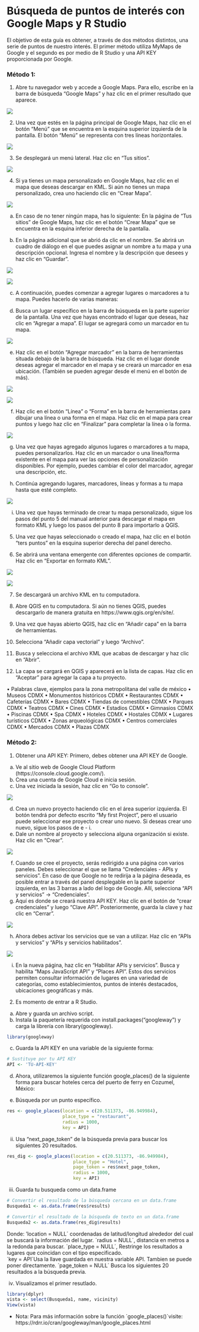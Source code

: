 <body>
  <div class="main">
  
# Búsqueda de puntos de interés con Google Maps y R Studio

El objetivo de esta guía es obtener, a través de dos métodos distintos, una serie de puntos de nuestro interés. El primer método utiliza MyMaps de Google y el segundo es por medio de R Studio y una API KEY proporcionada por Google.

### Método 1:

1. Abre tu navegador web y accede a Google Maps. Para ello, escribe en la barra de búsqueda "Google Maps" y haz clic en el primer resultado que aparece.

<div class="image-container">
![](css\IMG\Imagen1_G.PNG)
</div>

2.	Una vez que estés en la página principal de Google Maps, haz clic en el botón "Menú" que se encuentra en la esquina superior izquierda de la pantalla. El botón "Menú" se representa con tres líneas horizontales.

<div class="image-container">
![](css\IMG\Imagen2_G.PNG)
</div>

3.	Se desplegará un menú lateral. Haz clic en "Tus sitios".

<div class="image-container">
![](css\IMG\Imagen3_G.PNG)
</div>

4.	Si ya tienes un mapa personalizado en Google Maps, haz clic en el mapa que deseas descargar en KML. Si aún no tienes un mapa personalizado, crea uno haciendo clic en "Crear Mapa".

<div class="image-container">
![](css\IMG\Imagen4_G.PNG)
</div>

a.	En caso de no tener ningún mapa, has lo siguiente: En la página de "Tus sitios" de Google Maps, haz clic en el botón "Crear Mapa" que se encuentra en la esquina inferior derecha de la pantalla.

b.	En la página adicional que se abrió da clic en el nombre. Se abrirá un cuadro de diálogo en el que puedes asignar un nombre a tu mapa y una descripción opcional. Ingresa el nombre y la descripción que desees y haz clic en "Guardar".

<div class="image-container">
![](css\IMG\Imagen5_G.PNG)
</div>
<div class="image-container">
![](css\IMG\Imagen6_G.PNG)
</div>

c. A continuación, puedes comenzar a agregar lugares o marcadores a tu mapa. Puedes hacerlo de varias maneras:

d. Busca un lugar específico en la barra de búsqueda en la parte superior de la pantalla. Una vez que hayas encontrado el lugar que deseas, haz clic en "Agregar a mapa". El lugar se agregará como un marcador en tu mapa.

<div class="image-container">
![](css\IMG\Imagen7_G.PNG)
</div>

e. Haz clic en el botón "Agregar marcador" en la barra de herramientas situada debajo de la barra de búsqueda. Haz clic en el lugar donde deseas agregar el marcador en el mapa y se creará un marcador en esa ubicación. (También se pueden agregar desde el menú en el botón de más).

<div class="image-container">
![](css\IMG\Imagen8_G.PNG)
</div>
<div class="image-container">
![](css\IMG\Imagen9_G.PNG)
</div>

f. Haz clic en el botón "Línea" o "Forma" en la barra de herramientas para dibujar una línea o una forma en el mapa. Haz clic en el mapa para crear puntos y luego haz clic en "Finalizar" para completar la línea o la forma.

<div class="image-container">
![](css\IMG\Imagen10_G.PNG)
</div>

g. Una vez que hayas agregado algunos lugares o marcadores a tu mapa, puedes personalizarlos. Haz clic en un marcador o una línea/forma existente en el mapa para ver las opciones de personalización disponibles. Por ejemplo, puedes cambiar el color del marcador, agregar una descripción, etc.

h. Continúa agregando lugares, marcadores, líneas y formas a tu mapa hasta que esté completo.

<div class="image-container">
![](css\IMG\Imagen11_G.PNG)
</div>

i. Una vez que hayas terminado de crear tu mapa personalizado, sigue los pasos del punto 5 del manual anterior para descargar el mapa en formato KML y luego los pasos del punto 8 para importarlo a QGIS.

5.	Una vez que hayas seleccionado o creado el mapa, haz clic en el botón "ters puntos" en la esquina superior derecha del panel derecho.

6.	Se abrirá una ventana emergente con diferentes opciones de compartir. Haz clic en "Exportar en formato KML".

<div class="image-container">
![](css\IMG\Imagen12_G.PNG)
</div>
<div class="image-container">
![](css\IMG\Imagen13_G.PNG)
</div>

7.	Se descargará un archivo KML en tu computadora.

8.	Abre QGIS en tu computadora. Si aún no tienes QGIS, puedes descargarlo de manera gratuita en https://www.qgis.org/en/site/.

9.	Una vez que hayas abierto QGIS, haz clic en "Añadir capa" en la barra de herramientas.

10.	Selecciona "Añadir capa vectorial" y luego "Archivo".

11.	Busca y selecciona el archivo KML que acabas de descargar y haz clic en "Abrir".

12.	La capa se cargará en QGIS y aparecerá en la lista de capas. Haz clic en "Aceptar" para agregar la capa a tu proyecto.

•	Palabras clave, ejemplos para la zona metropolitana del valle de méxico
•	Museos CDMX
•	Monumentos históricos CDMX
•	Restaurantes CDMX
•	Cafeterías CDMX
•	Bares CDMX
•	Tiendas de comestibles CDMX
•	Parques CDMX
•	Teatros CDMX
•	Cines CDMX
•	Estadios CDMX
•	Gimnasios CDMX
•	Piscinas CDMX
•	Spa CDMX
•	Hoteles CDMX
•	Hostales CDMX
•	Lugares turísticos CDMX
•	Zonas arqueológicas CDMX
•	Centros comerciales CDMX
•	Mercados CDMX
•	Plazas CDMX



### Método 2:
  
1. Obtener una API KEY: Primero, debes obtener una API KEY de Google.

  a. Ve al sitio web de Google Cloud Platform (https://console.cloud.google.com/).
  b. Crea una cuenta de Google Cloud e inicia sesión.
  c. Una vez iniciada la sesión, haz clic en "Go to console".

<div class="image-container">
![](css\IMG\Imagen1R_G.PNG)
</div>

d. Crea un nuevo proyecto haciendo clic en el área superior izquierda. El botón tendrá por defecto escrito "My first Project", pero el usuario puede seleccionar ese proyecto o crear uno nuevo. Si deseas crear uno nuevo, sigue los pasos de e - i.
e. Dale un nombre al proyecto y selecciona alguna organización si existe. Haz clic en "Crear".

<div class="image-container">
![](css\IMG\Imagen2R_G.PNG)
</div>

f. Cuando se cree el proyecto, serás redirigido a una página con varios paneles. Debes seleccionar el que se llama "Credenciales - APIs y servicios". En caso de que Google no te redirija a la página deseada, es posible entrar a través del panel desplegable en la parte superior izquierda, en las 3 barras a lado del logo de Google. Allí, selecciona "API y servicios" -> "Credenciales".
g. Aquí es donde se creará nuestra API KEY. Haz clic en el botón de "crear credenciales" y luego "Clave API". Posteriormente, guarda la clave y haz clic en "Cerrar".

<div class="image-container">
![](css\IMG\Imagen3R_G.PNG)
</div>

h. Ahora debes activar los servicios que se van a utilizar. Haz clic en "APIs y servicios" y "APIs y servicios habilitados".

<div class="image-container">
![](css\IMG\Imagen4R_G.PNG)
</div>

i. En la nueva página, haz clic en "Habilitar APIs y servicios". Busca y habilita "Maps JavaScript API" y "Places API". Estos dos servicios permiten consultar información de lugares en una variedad de categorías, como establecimientos, puntos de interés destacados, ubicaciones geográficas y más.

2. Es momento de entrar a R Studio.
a. Abre y guarda un archivo script.
b. Instala la paquetería requerida con install.packages("googleway") y carga la librería con library(googleway).

```r
library(googleway)
```

c. Guarda la API KEY en una variable de la siguiente forma:

```r
# Sustituye por tu API KEY
API <- 'TU-API-KEY'
```
  
d. Ahora, utilizaremos la siguiente función google_places() de la siguiente forma para buscar hoteles cerca del puerto de ferry en Cozumel, México:
  
  i. Búsqueda por un punto específico.
  
```r
res <- google_places(location = c(20.511373, -86.949984),
                     place_type = "restaurant",
                     radius = 1000,
                     key = API)
```


  ii. Usa "next_page_token" de la búsqueda previa para buscar los siguientes 20 resultados.
  
```r
res_dig <- google_places(location = c(20.511373, -86.949984),
                         place_type = "Hotel",
                         page_token = res$next_page_token,
                         radius = 1000,
                         key = API)
```
  
  iii. Guarda tu busqueda como un data.frame
  
```r
# Convertir el resultado de la búsqueda cercana en un data.frame
Busqueda1 <- as.data.frame(res$results)

# Convertir el resultado de la búsqueda de texto en un data.frame
Busqueda2 <- as.data.frame(res_dig$results)
```
Donde: 
'location = NULL´ coordenadas de latitud/longitud alrededor del cual se buscará la información del lugar. 
 ´radius = NULL´, distancia en metros a la redonda para buscar.
´place_type = NULL´, Restringe los resultados a lugares que coincidan con el tipo especificado.  
´key = API´Usa la llave guardada en nuestra variable API. Tambien se puede poner directamente.
´page_token = NULL´ Busca los siguientes 20 resultados a la búsqueda previa.

  iv. Visualizamos el primer resutlado. 
  
```r
library(dplyr)
vista <- select(Busqueda1, name, vicinity)
View(vista)
```

- Nota: Para más información sobre la función ´google_places()´visite: https://rdrr.io/cran/googleway/man/google_places.html
  </div>
</body>
